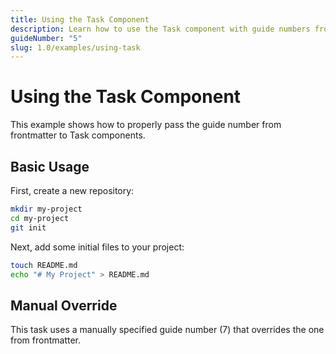 ```yaml
---
title: Using the Task Component
description: Learn how to use the Task component with guide numbers from frontmatter
guideNumber: "5"
slug: 1.0/examples/using-task
---
```




# Using the Task Component

This example shows how to properly pass the guide number from frontmatter to Task components.

## Basic Usage

<Task title="Create a new repository" number={1} guideNumber={guideNumber}>
  First, create a new repository:

  ```bash
  mkdir my-project
  cd my-project
  git init
  ```
</Task>

<Task title="Add project files" number={2} guideNumber={guideNumber}>
  Next, add some initial files to your project:

  ```bash
  touch README.md
  echo "# My Project" > README.md
  ```
</Task>

## Manual Override

<Task title="Special case" number={3} guideNumber="7">
  This task uses a manually specified guide number (7) that overrides the one from frontmatter.
</Task>
